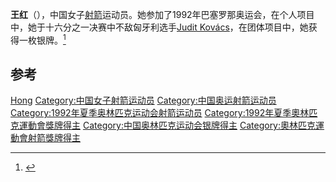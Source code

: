 {{Otheruses|王红}}
{{Infobox sportsperson
| name           = 王红
| sport          = [[射箭|射箭]]
| show-medals    = yes
| medaltemplates = 
{{MedalSilver| [[1992年夏季奥林匹克运动会|1992年 巴塞罗那]] | [[1992年夏季奥林匹克运动会射箭比赛|团体赛]]}}
}}

'''王红'''（{{bd|1965年|5月22日||}}），中国女子[[射箭|射箭]]运动员。她参加了1992年巴塞罗那奥运会，在个人项目中，她于十六分之一决赛中不敌匈牙利选手[[Judit_Kovács|Judit Kovács]]，在团体项目中，她获得一枚银牌。<ref>{{cite web|URL=http://www.sports-reference.com/olympics/athletes/wa/wang-hong-1.html|title=Perfil na Sports Reference|autor=|date=|publicado=|accessdate=2016-03-11|archive-date=2012-12-16|archive-url=https://web.archive.org/web/20121216025340/http://www.sports-reference.com/olympics/athletes/wa/wang-hong-1.html|dead-url=no}}</ref>

== 参考 ==
{{reflist}}

{{Authority control}}
{{DEFAULTSORT:Wang王}}
[[Category:王姓|Hong]]
[[Category:中国女子射箭运动员|Category:中国女子射箭运动员]]
[[Category:中国奥运射箭运动员|Category:中国奥运射箭运动员]]
[[Category:1992年夏季奥林匹克运动会射箭运动员|Category:1992年夏季奥林匹克运动会射箭运动员]]
[[Category:1992年夏季奧林匹克運動會獎牌得主|Category:1992年夏季奧林匹克運動會獎牌得主]]
[[Category:中国奥林匹克运动会银牌得主|Category:中国奥林匹克运动会银牌得主]]
[[Category:奧林匹克運動會射箭獎牌得主|Category:奧林匹克運動會射箭獎牌得主]]
